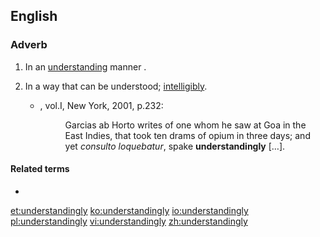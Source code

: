 ==English==

===Adverb===
{{en-adv}}

# In an [[understanding]] manner<!--other wording-->.
# {{lb|en|obsolete}} In a way that can be understood; [[intelligibly]].
#* {{RQ:RBrtn AntmyMlncly}}, vol.I, New York, 2001, p.232:
#*: Garcias ab Horto writes of one whom he saw at Goa in the East Indies, that took ten drams of opium in three days; and yet ''consulto loquebatur'', spake '''understandingly'''&nbsp;[…].

====Related terms====
* {{l|en|understandably}}

[[et:understandingly]]
[[ko:understandingly]]
[[io:understandingly]]
[[pl:understandingly]]
[[vi:understandingly]]
[[zh:understandingly]]